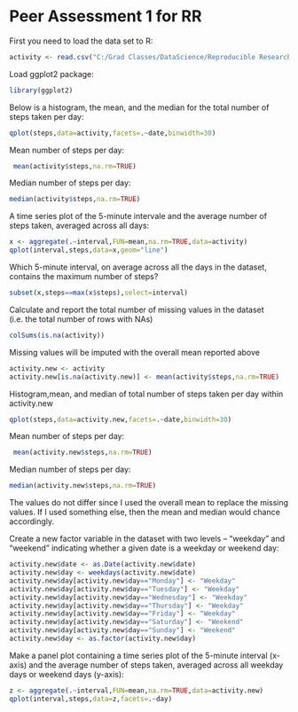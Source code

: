 Peer Assessment 1 for RR
============================

First you need to load the data set to R:

```r
activity <- read.csv("C:/Grad Classes/DataScience/Reproducible Research/RepData_PeerAssessment1/activity/activity.csv")
```


Load ggplot2 package:

```r
library(ggplot2)
```

Below is a histogram, the mean, and the median for the total number of steps taken per day:

```r
qplot(steps,data=activity,facets=.~date,binwidth=30)
```

Mean number of steps per day:
```r
 mean(activity$steps,na.rm=TRUE)
```

Median number of steps per day:

```r
median(activity$steps,na.rm=TRUE)
```

A time series plot of the 5-minute intervale and the average number of steps taken, averaged across all days:
```r
x <- aggregate(.~interval,FUN=mean,na.rm=TRUE,data=activity)
qplot(interval,steps,data=x,geom="line")
```

Which 5-minute interval, on average across all the days in the dataset, contains the maximum number of steps?
```r
subset(x,steps==max(x$steps),select=interval)
```

Calculate and report the total number of missing values in the dataset (i.e. the total number of rows with NAs)
```r
colSums(is.na(activity))
```

Missing values will be imputed with the overall mean reported above
```r
activity.new <- activity
activity.new[is.na(activity.new)] <- mean(activity$steps,na.rm=TRUE)
```

Histogram,mean, and median of total number of steps taken per day within activity.new
```r
qplot(steps,data=activity.new,facets=.~date,binwidth=30)
```

Mean number of steps per day:
```r
 mean(activity.new$steps,na.rm=TRUE)
```

Median number of steps per day:

```r
median(activity.new$steps,na.rm=TRUE)
```

The values do not differ since I used the overall mean to replace the missing values. If I used something else, then the mean and median would chance accordingly.

Create a new factor variable in the dataset with two levels – “weekday” and “weekend” indicating whether a given date is a weekday or weekend day:
```r
activity.new$date <- as.Date(activity.new$date)
activity.new$day <- weekdays(activity.new$date)
activity.new$day[activity.new$day=="Monday"] <- "Weekday"
activity.new$day[activity.new$day=="Tuesday"] <- "Weekday"
activity.new$day[activity.new$day=="Wednesday"] <- "Weekday"
activity.new$day[activity.new$day=="Thursday"] <- "Weekday"
activity.new$day[activity.new$day=="Friday"] <- "Weekday"
activity.new$day[activity.new$day=="Saturday"] <- "Weekend"
activity.new$day[activity.new$day=="Sunday"] <- "Weekend"
activity.new$day <- as.factor(activity.new$day)
```

Make a panel plot containing a time series plot of the 5-minute interval (x-axis) and the average number of steps taken, averaged across all weekday days or weekend days (y-axis):

```r
z <- aggregate(.~interval,FUN=mean,na.rm=TRUE,data=activity.new)
qplot(interval,steps,data=z,facets=.~day)
```




